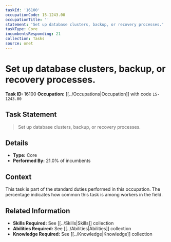 ```yaml
---
taskId: '16100'
occupationCode: 15-1243.00
occupationTitle: ''
statement: 'Set up database clusters, backup, or recovery processes.'
taskType: Core
incumbentsResponding: 21
collection: Tasks
source: onet
---
```

# Set up database clusters, backup, or recovery processes.

**Task ID:** 16100
**Occupation:** [[../Occupations|Occupation]] with code `15-1243.00`

## Task Statement

> Set up database clusters, backup, or recovery processes.

## Details

- **Type:** Core
- **Performed By:** 21.0% of incumbents

## Context

This task is part of the standard duties performed in this occupation. The percentage indicates how common this task is among workers in the field.

## Related Information

- **Skills Required:** See [[../Skills|Skills]] collection
- **Abilities Required:** See [[../Abilities|Abilities]] collection
- **Knowledge Required:** See [[../Knowledge|Knowledge]] collection
